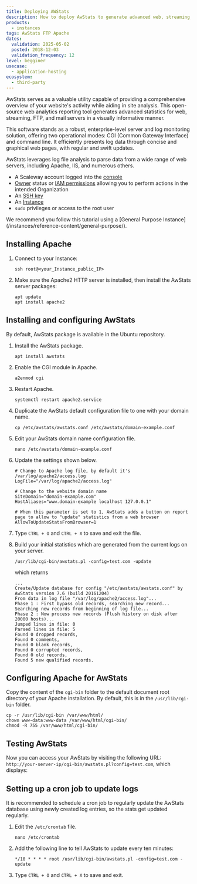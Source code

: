 ```yaml
---
title: Deploying AWStats
description: How to deploy AwStats to generate advanced web, streaming, FTP, or mail server statistics graphically.
products:
  - instances
tags: AwStats FTP Apache
dates:
  validation: 2025-05-02
  posted: 2018-12-03
  validation_frequency: 12
level: begginer
usecase:
  - application-hosting
ecosystem:
  - third-party
---
```




AwStats serves as a valuable utility capable of providing a comprehensive overview of your website's activity while aiding in site analysis. This open-source web analytics reporting tool generates advanced statistics for web, streaming, FTP, and mail servers in a visually informative manner.

This software stands as a robust, enterprise-level server and log monitoring solution, offering two operational modes: CGI (Common Gateway Interface) and command line. It efficiently presents log data through concise and graphical web pages, with regular and swift updates.

AwStats leverages log file analysis to parse data from a wide range of web servers, including Apache, IIS, and numerous others.

<Requirements />

- A Scaleway account logged into the [console](https://console.scaleway.com)
- [Owner](/iam/concepts/#owner) status or [IAM permissions](/iam/concepts/#permission) allowing you to perform actions in the intended Organization
- An [SSH key](/organizations-and-projects/how-to/create-ssh-key/)
- An [Instance](/instances/how-to/create-an-instance/)
- `sudo` privileges or access to the root user

<Message type="tip">
  We recommend you follow this tutorial using a [General Purpose Instance](/instances/reference-content/general-purpose/).
</Message>

## Installing Apache

1. Connect to your Instance:

    ```
    ssh root@<your_Instance_public_IP>
    ```

2. Make sure the Apache2 HTTP server is installed, then install the AwStats server packages:

    ```
    apt update
    apt install apache2
    ```

## Installing and configuring AwStats

By default, AwStats package is available in the Ubuntu repository.

1. Install the AwStats package.
    ```
    apt install awstats
    ```
2. Enable the CGI module in Apache.
    ```
    a2enmod cgi
    ```
3. Restart Apache.
    ```
    systemctl restart apache2.service
    ```
4. Duplicate the AwStats default configuration file to one with your domain name.
    ```
    cp /etc/awstats/awstats.conf /etc/awstats/domain-example.conf
    ```
5. Edit your AwStats domain name configuration file.
    ```
    nano /etc/awstats/domain-example.conf
    ```
6. Update the settings shown below.
    ```
    # Change to Apache log file, by default it's /var/log/apache2/access.log
    LogFile="/var/log/apache2/access.log"

    # Change to the website domain name
    SiteDomain="domain-example.com"
    HostAliases="www.domain-example localhost 127.0.0.1"

    # When this parameter is set to 1, AwStats adds a button on report page to allow to "update" statistics from a web browser
    AllowToUpdateStatsFromBrowser=1
    ```
7. Type `CTRL + O` and `CTRL + X` to save and exit the file.
8. Build your initial statistics which are generated from the current logs on your server.
    ```
    /usr/lib/cgi-bin/awstats.pl -config=test.com -update
    ```

    which returns

    ```
    ...
    Create/Update database for config "/etc/awstats/awstats.conf" by AwStats version 7.6 (build 20161204)
    From data in log file "/var/log/apache2/access.log"...
    Phase 1 : First bypass old records, searching new record...
    Searching new records from beginning of log file...
    Phase 2 : Now process new records (Flush history on disk after 20000 hosts)...
    Jumped lines in file: 0
    Parsed lines in file: 5
    Found 0 dropped records,
    Found 0 comments,
    Found 0 blank records,
    Found 0 corrupted records,
    Found 0 old records,
    Found 5 new qualified records.
    ```

## Configuring Apache for AwStats

Copy the content of the `cgi-bin` folder to the default document root directory of your Apache installation. By default, this is in the `/usr/lib/cgi-bin` folder.

```
cp -r /usr/lib/cgi-bin /var/www/html/
chown www-data:www-data /var/www/html/cgi-bin/
chmod -R 755 /var/www/html/cgi-bin/
```

## Testing AwStats

Now you can access your AwStats by visiting the following URL: `http://your-server-ip/cgi-bin/awstats.pl?config=test.com`, which displays:

<Lightbox image={image} alt="" />

## Setting up a cron job to update logs

It is recommended to schedule a cron job to regularly update the AwStats database using newly created log entries, so the stats get updated regularly.

1. Edit the `/etc/crontab` file.
    ```
    nano /etc/crontab
    ```
2. Add the following line to tell AwStats to update every ten minutes:
    ```
    */10 * * * * root /usr/lib/cgi-bin/awstats.pl -config=test.com -update
    ```
3. Type `CTRL + O` and `CTRL + X` to save and exit.